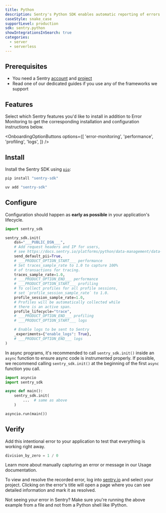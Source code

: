 ```yaml
---
title: Python
description: Sentry's Python SDK enables automatic reporting of errors and performance data in your application.
caseStyle: snake_case
supportLevel: production
sdk: sentry.python
showIntegrationsInSearch: true
categories:
  - server
  - serverless
---
```


## Prerequisites

* You need a Sentry [account](https://sentry.io/signup/) and [project](/product/projects/)
* Read one of our dedicated guides if you use any of the <PlatformLink to="/integrations/#web-frameworks">frameworks</PlatformLink> we support

## Features

<p className="mb-5">Select which Sentry features you'd like to install in addition to Error Monitoring to get the corresponding installation and configuration instructions below.</p>

<OnboardingOptionButtons
  options={[
    'error-monitoring',
    'performance',
    'profiling',
    'logs',
  ]}
/>

## Install

Install the Sentry SDK using [`pip`](https://pip.pypa.io/en/stable/):

```bash {tabTitle:pip}
pip install "sentry-sdk"
```
```bash {tabTitle:uv}
uv add "sentry-sdk"
```

## Configure

Configuration should happen as **early as possible** in your application's lifecycle.

```python
import sentry_sdk

sentry_sdk.init(
    dsn="___PUBLIC_DSN___",
    # Add request headers and IP for users,
    # see https://docs.sentry.io/platforms/python/data-management/data-collected/ for more info
    send_default_pii=True,
    # ___PRODUCT_OPTION_START___ performance
    # Set traces_sample_rate to 1.0 to capture 100%
    # of transactions for tracing.
    traces_sample_rate=1.0,
    # ___PRODUCT_OPTION_END___ performance
    # ___PRODUCT_OPTION_START___ profiling
    # To collect profiles for all profile sessions,
    # set `profile_session_sample_rate` to 1.0.
    profile_session_sample_rate=1.0,
    # Profiles will be automatically collected while
    # there is an active span.
    profile_lifecycle="trace",
    # ___PRODUCT_OPTION_END___ profiling
    # ___PRODUCT_OPTION_START___ logs

    # Enable logs to be sent to Sentry
    _experiments={"enable_logs": True},
    # ___PRODUCT_OPTION_END___ logs
)
```

In async programs, it's recommended to call `sentry_sdk.init()` inside an `async` function to ensure async code is instrumented properly. If possible, we recommend calling `sentry_sdk.init()` at the beginning of the first `async` function you call.

```python
import asyncio
import sentry_sdk

async def main():
    sentry_sdk.init(
        ...  # same as above
    )

asyncio.run(main())
```

## Verify

Add this intentional error to your application to test that everything is working right away.

```py
division_by_zero = 1 / 0
```

<Alert>

Learn more about manually capturing an error or message in our <PlatformLink to="/usage/">Usage documentation</PlatformLink>.

</Alert>

To view and resolve the recorded error, log into [sentry.io](https://sentry.io) and select your project. Clicking on the error's title will open a page where you can see detailed information and mark it as resolved.

<Alert>

Not seeing your error in Sentry? Make sure you're running the above example from a file and not from a Python shell like IPython.

</Alert>
